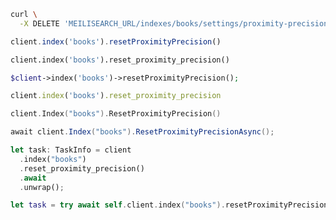 <CodeGroup>

```bash cURL
curl \
  -X DELETE 'MEILISEARCH_URL/indexes/books/settings/proximity-precision'
```

```javascript JS
client.index('books').resetProximityPrecision()
```

```python Python
client.index('books').reset_proximity_precision()
```

```php PHP
$client->index('books')->resetProximityPrecision();
```

```ruby Ruby
client.index('books').reset_proximity_precision
```

```go Go
client.Index("books").ResetProximityPrecision()
```

```csharp C#
await client.Index("books").ResetProximityPrecisionAsync();
```

```rust Rust
let task: TaskInfo = client
  .index("books")
  .reset_proximity_precision()
  .await
  .unwrap();
```

```swift Swift
let task = try await self.client.index("books").resetProximityPrecision()
```
</CodeGroup>